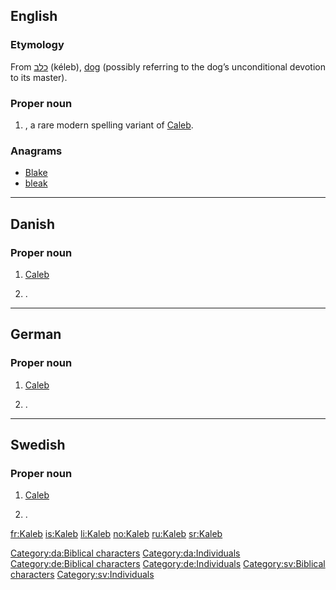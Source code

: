 ==English==

===Etymology===
From {{etyl|he|en}} [[כלב]] (kéleb), [[dog]] (possibly referring to the dog’s unconditional devotion to its master).

===Proper noun===
{{en-proper noun}}

# {{given name|male|from=Hebrew}}, a rare modern spelling variant of [[Caleb]].

===Anagrams===
* [[Blake#English|Blake]]
* [[bleak#English|bleak]]

----

==Danish==

===Proper noun===
{{head|da|proper noun}}

# [[Caleb]] {{qualifier|biblical character}}
# {{label|da|rare}} {{given name|male|lang=da}}.

[[Category:da:Biblical characters]]
[[Category:da:Individuals]]

----

==German==

===Proper noun===
{{head|de|proper noun}}

# [[Caleb]] {{qualifier|biblical character}}
# {{label|de|rare}} {{given name|male|lang=de}}.

[[Category:de:Biblical characters]]
[[Category:de:Individuals]]

----

==Swedish==

===Proper noun===
{{head|sv|proper noun}}

# [[Caleb]] {{qualifier|biblical character}}
# {{label|sv|rare}} {{given name|male|lang=sv}}.

[[Category:sv:Biblical characters]]
[[Category:sv:Individuals]]

[[fr:Kaleb]]
[[is:Kaleb]]
[[li:Kaleb]]
[[no:Kaleb]]
[[ru:Kaleb]]
[[sr:Kaleb]]